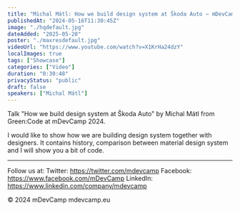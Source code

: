 ```yaml
---
title: "Michal Mátl: How we build design system at Škoda Auto – mDevCamp 2024"
publishedAt: "2024-05-16T11:30:45Z"
image: "./hqdefault.jpg"
dateAdded: "2025-05-28"
poster: "./maxresdefault.jpg"
videoUrl: "https://www.youtube.com/watch?v=X1KrHa24dzY"
localImages: true
tags: ["Showcase"]
categories: ["Video"]
duration: "0:30:48"
privacyStatus: "public"
draft: false
speakers: ["Michal Mátl"]
---
```

Talk "How we build design system at Škoda Auto" by Michal Mátl from Green:Code at mDevCamp 2024.

I would like to show how we are building design system together with designers. It contains history, comparison between material design system and I will show you a bit of code.

----------------------------------------------------------------------------------------

Follow us at:
Twitter: https://twitter.com/mdevcamp
Facebook: https://www.facebook.com/mDevCamp
LinkedIn: https://www.linkedin.com/company/mdevcamp

© 2024 mDevCamp
mdevcamp.eu
